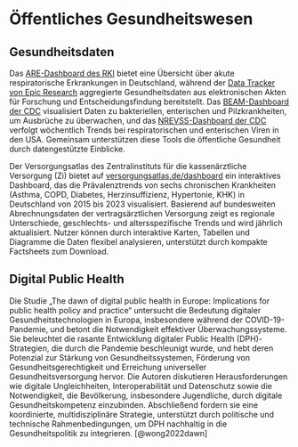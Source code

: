 # Öffentliches Gesundheitswesen

## Gesundheitsdaten

Das [ARE-Dashboard des RKI](https://public.data.rki.de/#/site/public/views/ARE-Dashboard/Ueberblick) bietet eine Übersicht über akute respiratorische Erkrankungen in Deutschland, während der [Data Tracker von Epic Research](https://www.epicresearch.org/data-tracker) aggregierte Gesundheitsdaten aus elektronischen Akten für Forschung und Entscheidungsfindung bereitstellt. Das [BEAM-Dashboard der CDC](https://www.cdc.gov/ncezid/dfwed/BEAM-dashboard.html) visualisiert Daten zu bakteriellen, enterischen und Pilzkrankheiten, um Ausbrüche zu überwachen, und das [NREVSS-Dashboard der CDC](https://www.cdc.gov/nrevss/php/dashboard/index.html) verfolgt wöchentlich Trends bei respiratorischen und enterischen Viren in den USA. Gemeinsam unterstützen diese Tools die öffentliche Gesundheit durch datengestützte Einblicke.

Der Versorgungsatlas des Zentralinstituts für die kassenärztliche Versorgung (Zi) bietet auf [versorgungsatlas.de/dashboard](https://www.versorgungsatlas.de/dashboard) ein interaktives Dashboard, das die Prävalenztrends von sechs chronischen Krankheiten (Asthma, COPD, Diabetes, Herzinsuffizienz, Hypertonie, KHK) in Deutschland von 2015 bis 2023 visualisiert. Basierend auf bundesweiten Abrechnungsdaten der vertragsärztlichen Versorgung zeigt es regionale Unterschiede, geschlechts- und altersspezifische Trends und wird jährlich aktualisiert. Nutzer können durch interaktive Karten, Tabellen und Diagramme die Daten flexibel analysieren, unterstützt durch kompakte Factsheets zum Download.

## Digital Public Health

Die Studie „The dawn of digital public health in Europe: Implications for public health policy and practice“ untersucht die Bedeutung digitaler Gesundheitstechnologien in Europa, insbesondere während der COVID-19-Pandemie, und betont die Notwendigkeit effektiver Überwachungssysteme. Sie beleuchtet die rasante Entwicklung digitaler Public Health (DPH)-Strategien, die durch die Pandemie beschleunigt wurde, und hebt deren Potenzial zur Stärkung von Gesundheitssystemen, Förderung von Gesundheitsgerechtigkeit und Erreichung universeller Gesundheitsversorgung hervor. Die Autoren diskutieren Herausforderungen wie digitale Ungleichheiten, Interoperabilität und Datenschutz sowie die Notwendigkeit, die Bevölkerung, insbesondere Jugendliche, durch digitale Gesundheitskompetenz einzubinden. Abschließend fordern sie eine koordinierte, multidisziplinäre Strategie, unterstützt durch politische und technische Rahmenbedingungen, um DPH nachhaltig in die Gesundheitspolitik zu integrieren. [@wong2022dawn]
